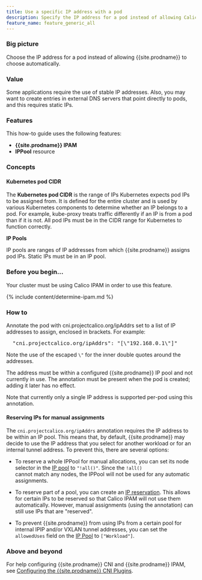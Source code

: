 ```yaml
---
title: Use a specific IP address with a pod
description: Specify the IP address for a pod instead of allowing Calico Enterprise to automatically choose one.
feature_name: feature_generic_all
---
```


### Big picture

Choose the IP address for a pod instead of allowing {{site.prodname}} to choose automatically.

### Value

Some applications require the use of stable IP addresses. Also, you may want to create entries in external DNS servers that point directly to pods, and this requires static IPs.

### Features

This how-to guide uses the following features: 

- **{{site.prodname}} IPAM**
- **IPPool** resource

### Concepts

#### Kubernetes pod CIDR

The **Kubernetes pod CIDR** is the range of IPs Kubernetes expects pod IPs to be assigned from.  It is defined for the entire cluster and is used by various Kubernetes components to determine whether an IP belongs to a pod. For example, kube-proxy treats traffic differently if an IP is from a pod than if it is not. All pod IPs must be in the CIDR range for Kubernetes to function correctly.

**IP Pools**

IP pools are ranges of IP addresses from which {{site.prodname}} assigns pod IPs. Static IPs must be in an IP pool.

### Before you begin...

Your cluster must be using Calico IPAM in order to use this feature.

{% include content/determine-ipam.md %}

### How to

Annotate the pod with cni.projectcalico.org/ipAddrs set to a list of IP addresses to assign, enclosed in brackets. For example:

<pre>
  "cni.projectcalico.org/ipAddrs": "[\"192.168.0.1\"]"
</pre>

Note the use of the escaped `\"` for the inner double quotes around the addresses.

The address must be within a configured {{site.prodname}} IP pool and not currently in use. The annotation must be present when the pod is created; adding it later has no effect.

Note that currently only a single IP address is supported per-pod using this annotation.

#### Reserving IPs for manual assignments

The `cni.projectcalico.org/ipAddrs` annotation requires the IP address to be within an IP pool.  This means that,
by default, {{site.prodname}} may decide to use the IP address that you select for another workload or for an internal
tunnel address.  To prevent this, there are several options:

* To reserve a whole IPPool for manual allocations, you can set its node selector in the [IP pool]({{site.baseurl}}/reference/resources/ippool) to `"!all()"`.  Since the `!all()`  
  cannot match any nodes, the IPPool will not be used for any automatic assignments.

* To reserve part of a pool, you can create an [IP reservation]({{site.baseurl}}/reference/resources/ipreservation). This allows for certain IPs to be reserved so
  that Calico IPAM will not use them automatically.  However, manual assignments (using the annotation) can still use 
  IPs that are "reserved".

* To prevent {{site.prodname}} from using IPs from a certain pool for internal IPIP and/or VXLAN tunnel addresses, you 
  can set the `allowedUses` field on the [IP Pool]({{site.baseurl}}/reference/resources/ippool) to `["Workload"]`.

### Above and beyond

For help configuring {{site.prodname}} CNI and {{site.prodname}} IPAM, see [Configuring the {{site.prodname}} CNI Plugins]({{site.baseurl}}/reference/cni-plugin/configuration).
